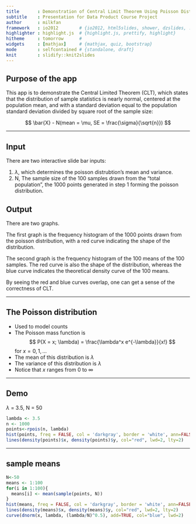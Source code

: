 ---
title       : Demonstration of Central Limit Theorem Using Poisson Distribution
subtitle    : Presentation for Data Product Course Project
author      : milkfan
framework   : io2012        # {io2012, html5slides, shower, dzslides, ...}
highlighter : highlight.js  # {highlight.js, prettify, highlight}
hitheme     : tomorrow      # 
widgets     : [mathjax]     # {mathjax, quiz, bootstrap}
mode        : selfcontained # {standalone, draft}
knit        : slidify::knit2slides
---

## Purpose of the app

This app is to demonstrate the Central Limited Theorem (CLT), which states that the distribution of sample statistics is nearly normal, centered at the population mean, and with a standard deviation equal to the population standard deviation divided by square root of the sample size:

$$
\bar{X} - N(mean = \mu, SE = \frac{\sigma}{\sqrt{n}})
$$

--- 

## Input

There are two interactive slide bar inputs:

1. $\lambda$, which determines the poisson distrubtion's mean and variance.
2. N, The sample size of the 100 samples drawn from the "total population", the 1000 points generated in step 1 forming the poisson distribution.


## Output

There are two graphs. 

The first graph is the frequency histogram of the 1000 points drawn from the poisson distribution, with a red curve indicating the shape of the distribution. 

The second graph is the frequency histogram of the 100 means of the 100 samples. The red curve is also the shape of the distribution, whereas the blue curve indicates the theoretical density curve of the 100 means.

By seeing the red and blue curves overlap, one can get a sense of the correctness of CLT.

---

## The Poisson distribution
* Used to model counts
* The Poisson mass function is
$$
P(X = x; \lambda) = \frac{\lambda^x e^{-\lambda}}{x!}
$$
for $x=0,1,\ldots$
* The mean of this distribution is $\lambda$
* The variance of this distribution is $\lambda$
* Notice that $x$ ranges from $0$ to $\infty$

---

## Demo
$\lambda$ = 3.5, N = 50
```{r poisson, fig.height=4, fig.width=6}
lambda <- 3.5
n <- 1000
points<-rpois(n, lambda)
hist(points, freq = FALSE, col = 'darkgray', border = 'white', ann=FALSE)
lines(density(points)$x, density(points)$y, col="red", lwd=2, lty=2)
```

---

## sample means

```{r sample, fig.height=4, fig.width=6, dependson="poisson"}
N<-50
means <- 1:100
for(i in 1:100){
  means[i] <- mean(sample(points, N))
}
hist(means, freq = FALSE, col = 'darkgray', border = 'white', ann=FALSE)
lines(density(means)$x, density(means)$y, col="red", lwd=2, lty=2)
curve(dnorm(x, lambda, (lambda/N)^0.5), add=TRUE, col="blue", lwd=2)
```


    
